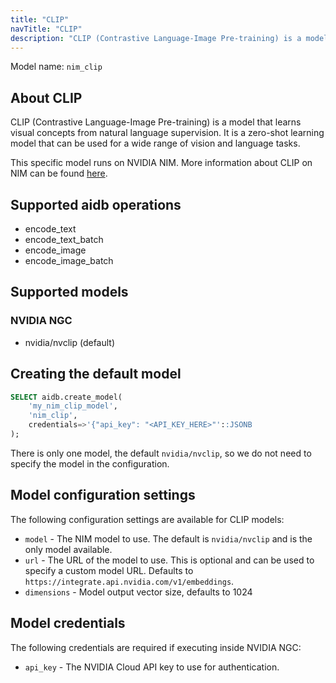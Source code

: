 ```yaml
---
title: "CLIP"
navTitle: "CLIP"
description: "CLIP (Contrastive Language-Image Pre-training) is a model that learns visual concepts from natural language supervision."
---
```


Model name: `nim_clip`

## About CLIP

CLIP (Contrastive Language-Image Pre-training) is a model that learns visual concepts from natural language supervision. It is a zero-shot learning model that can be used for a wide range of vision and language tasks.

This specific model runs on NVIDIA NIM. More information about CLIP on NIM can be found [here](https://build.nvidia.com/nvidia/nvclip).


## Supported aidb operations

* encode_text
* encode_text_batch
* encode_image
* encode_image_batch

## Supported models

### NVIDIA NGC

* nvidia/nvclip (default)


## Creating the default model

```sql
SELECT aidb.create_model(
    'my_nim_clip_model', 
    'nim_clip',
    credentials=>'{"api_key": "<API_KEY_HERE>"'::JSONB
);
```

There is only one model, the default `nvidia/nvclip`, so we do not need to specify the model in the configuration. 

## Model configuration settings

The following configuration settings are available for CLIP models:

* `model` - The NIM model to use. The default is `nvidia/nvclip` and is the only model available.
* `url` - The URL of the model to use. This is optional and can be used to specify a custom model URL. Defaults to `https://integrate.api.nvidia.com/v1/embeddings`.
* `dimensions` - Model output vector size, defaults to 1024

## Model credentials

The following credentials are required if executing inside NVIDIA NGC:

* `api_key` - The NVIDIA Cloud API key to use for authentication.
